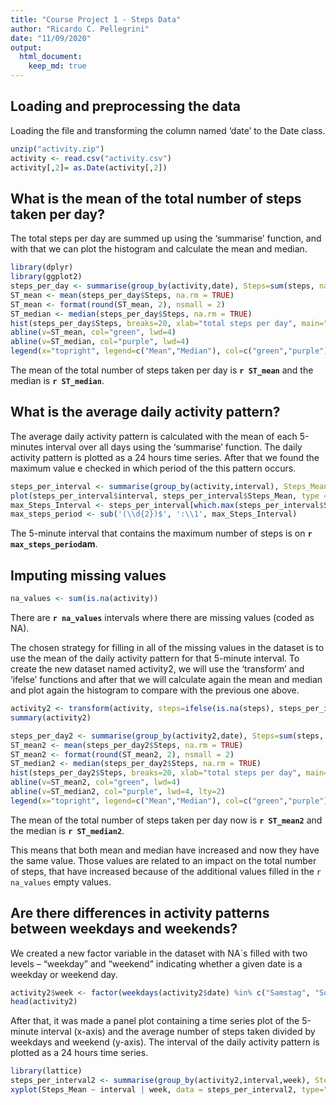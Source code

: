 ```yaml
---
title: "Course Project 1 - Steps Data"
author: "Ricardo C. Pellegrini"
date: "11/09/2020"
output: 
  html_document:
    keep_md: true
---
```


## Loading and preprocessing the data
Loading the file and transforming the column named 'date' to the Date class.
```r
unzip("activity.zip")
activity <- read.csv("activity.csv")
activity[,2]= as.Date(activity[,2])
```

## What is the mean of the total number of steps taken per day?

The total steps per day are summed up using the 'summarise' function, and with that we can plot the histogram and calculate the mean and median.

```r
library(dplyr)
library(ggplot2)
steps_per_day <- summarise(group_by(activity,date), Steps=sum(steps, na.rm = TRUE))
ST_mean <- mean(steps_per_day$Steps, na.rm = TRUE)
ST_mean <- format(round(ST_mean, 2), nsmall = 2)
ST_median <- median(steps_per_day$Steps, na.rm = TRUE)
hist(steps_per_day$Steps, breaks=20, xlab="total steps per day", main="Frequency of steps per day", xlim = c(0,25000))
abline(v=ST_mean, col="green", lwd=4)
abline(v=ST_median, col="purple", lwd=4)
legend(x="topright", legend=c("Mean","Median"), col=c("green","purple"), bty="n", lwd=2.5)
```

The mean of the total number of steps taken per day is **`r ST_mean`** and the median is **`r ST_median`**.



## What is the average daily activity pattern?

The average daily activity pattern is calculated with the mean of each 5-minutes interval over all days using the 'summarise' function. The daily activity pattern is plotted as a 24 hours time series. After that we found the maximum value e checked in which period of the this pattern occurs.

```r
steps_per_interval <- summarise(group_by(activity,interval), Steps_Mean=mean(steps, na.rm = TRUE))
plot(steps_per_interval$interval, steps_per_interval$Steps_Mean, type = "l", xlab="24 Hours Period Separated in 5 Minutes Interval (hhmm format)", main="Daily Activity Pattern", ylab = "Mean of the Steps"  , xlim = c(0,2400))
max_Steps_Interval <- steps_per_interval[which.max(steps_per_interval$Steps_Mean),1]
max_steps_period <- sub('(\\d{2})$', ':\\1', max_Steps_Interval)
```
The 5-minute interval that contains the maximum number of steps is on **`r max_steps_period`am**.

## Imputing missing values

```r
na_values <- sum(is.na(activity))
```
There are **`r na_values`** intervals where there are missing values (coded as NA).

The chosen strategy for filling in all of the missing values in the dataset is to use the mean of the daily activity pattern for that 5-minute interval. To create the new dataset named activity2, we will use the 'transform' and 'ifelse' functions and after that we will calculate again the mean and median and plot again the histogram to compare with the previous one above. 

```r
activity2 <- transform(activity, steps=ifelse(is.na(steps), steps_per_interval$Steps_Mean, steps))
summary(activity2)
```

```r
steps_per_day2 <- summarise(group_by(activity2,date), Steps=sum(steps, na.rm = TRUE))
ST_mean2 <- mean(steps_per_day2$Steps, na.rm = TRUE)
ST_mean2 <- format(round(ST_mean2, 2), nsmall = 2)
ST_median2 <- median(steps_per_day2$Steps, na.rm = TRUE)
hist(steps_per_day2$Steps, breaks=20, xlab="total steps per day", main="Frequency of steps per day", ylim=c(0,20) ,xlim = c(0,25000))
abline(v=ST_mean2, col="green", lwd=4)
abline(v=ST_median2, col="purple", lwd=4, lty=2)
legend(x="topright", legend=c("Mean","Median"), col=c("green","purple"), bty="n", lwd=2.5)
```
The mean of the total number of steps taken per day now is **`r ST_mean2`** and the median is **`r ST_median2`**.

This means that both mean and median have increased and now they have the same value. Those values are related to an impact on the total number of steps, that have increased because of the additional values filled in the `r na_values` empty values.

## Are there differences in activity patterns between weekdays and weekends?

We created a new factor variable in the dataset with NA´s filled with two levels -- "weekday" and "weekend" indicating whether a given date is a weekday or weekend day.

```r
activity2$week <- factor(weekdays(activity2$date) %in% c("Samstag", "Sonntag"), labels = c("weekday", "weekend"))
head(activity2)
```

After that, it was made a panel plot containing a time series plot of the 5-minute interval (x-axis) and the average number of steps taken divided by weekdays and weekend (y-axis). The interval of the daily activity pattern is plotted as a 24 hours time series.

```r
library(lattice)
steps_per_interval2 <- summarise(group_by(activity2,interval,week), Steps_Mean=mean(steps, na.rm = TRUE))
xyplot(Steps_Mean ~ interval | week, data = steps_per_interval2, type="l", main= "Daily Activity Pattern" ,layout = c(1,2))
```


